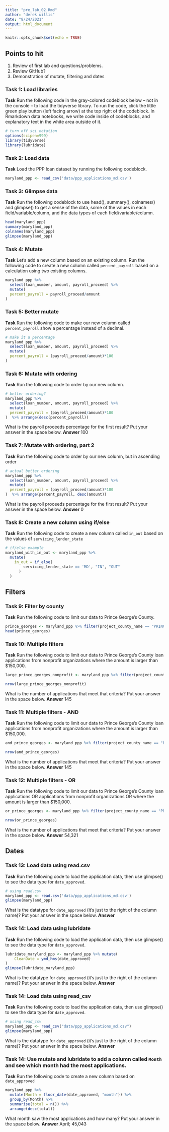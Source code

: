 ```yaml
---
title: "pre_lab_02.Rmd"
author: "derek willis"
date: "8/24/2021"
output: html_document
---
```


```r
knitr::opts_chunk$set(echo = TRUE)
```

## Points to hit
1. Review of first lab and questions/problems.
2. Review GitHub?
3. Demonstration of mutate, filtering and dates

### Task 1: Load libraries
**Task** Run the following code in the gray-colored codeblock below -- not in the console -- to load the tidyverse library. To run the code, click the little green play button (left facing arrow) at the top right of the codeblock. In Rmarkdown data notebooks, we write code inside of codeblocks, and explanatory text in the white area outside of it.

```r
# turn off sci notation
options(scipen=999)
library(tidyverse)
library(lubridate)
```

### Task 2: Load data
**Task** Load the PPP loan dataset by running the following codeblock.

```r
maryland_ppp <- read_csv('data/ppp_applications_md.csv')
```

### Task 3: Glimpse data
**Task** Run the following codeblock to use head(), summary(), colnames() and glimpse() to get a sense of the data, some of the values in each field/variable/column, and the data types of each field/variable/column.

```r
head(maryland_ppp)
summary(maryland_ppp)
colnames(maryland_ppp)
glimpse(maryland_ppp)
```

### Task 4: Mutate
**Task** Let's add a new column based on an existing column. Run the following code to create a new column called `percent_payroll` based on a calculation using two existing columns.

```r
maryland_ppp %>%
  select(loan_number, amount, payroll_proceed) %>%
  mutate(
  percent_payroll = payroll_proceed/amount
)
```

### Task 5: Better mutate
**Task** Run the following code to make our new column called `percent_payroll` show a percentage instead of a decimal.

```r
# make it a percentage
maryland_ppp %>%
  select(loan_number, amount, payroll_proceed) %>%
  mutate(
  percent_payroll = (payroll_proceed/amount)*100
)
```

### Task 6: Mutate with ordering
**Task** Run the following code to order by our new column.

```r
# better ordering?
maryland_ppp %>%
  select(loan_number, amount, payroll_proceed) %>%
  mutate(
  percent_payroll = (payroll_proceed/amount)*100
)  %>% arrange(desc(percent_payroll))
```
What is the payroll proceeds percentage for the first result? Put your answer in the space below.
**Answer** 100


### Task 7: Mutate with ordering, part 2
**Task** Run the following code to order by our new column, but in ascending order

```r
# actual better ordering
maryland_ppp %>%
  select(loan_number, amount, payroll_proceed) %>%
  mutate(
  percent_payroll = (payroll_proceed/amount)*100
)  %>% arrange(percent_payroll, desc(amount))
```
What is the payroll proceeds percentage for the first result? Put your answer in the space below.
**Answer** 0


### Task 8: Create a new column using if/else
**Task** Run the following code to create a new column called `in_out` based on the values of `servicing_lender_state`

```r
# if/else example
maryland_with_in_out <- maryland_ppp %>%
  mutate(
    in_out = if_else(
        servicing_lender_state == 'MD', "IN", "OUT"
      )
  )
```

## Filters


### Task 9: Filter by county
**Task** Run the following code to limit our data to Prince George's County.

```r
prince_georges <- maryland_ppp %>% filter(project_county_name == "PRINCE GEORGES")
head(prince_georges)
```


### Task 10: Multiple filters
**Task** Run the following code to limit our data to Prince George's County loan applications from nonprofit organizations where the amount is larger than $150,000.

```r
large_prince_georges_nonprofit <- maryland_ppp %>% filter(project_county_name == "PRINCE GEORGES") %>% filter(business_type == "Non-Profit Organization") %>% filter(amount > 150000)

nrow(large_prince_georges_nonprofit)
```
What is the number of applications that meet that criteria? Put your answer in the space below.
**Answer** 145


### Task 11: Multiple filters - AND
**Task** Run the following code to limit our data to Prince George's County loan applications from nonprofit organizations where the amount is larger than $150,000.

```r
and_prince_georges <- maryland_ppp %>% filter(project_county_name == "PRINCE GEORGES" & business_type == "Non-Profit Organization" & amount > 150000)

nrow(and_prince_georges)
```
What is the number of applications that meet that criteria? Put your answer in the space below.
**Answer** 145

### Task 12: Multiple filters - OR
**Task** Run the following code to limit our data to Prince George's County loan applications OR applications from nonprofit organizations OR where the amount is larger than $150,000.

```r
or_prince_georges <- maryland_ppp %>% filter(project_county_name == "PRINCE GEORGES" | business_type == "Non-Profit Organization" | amount > 150000)

nrow(or_prince_georges)
```
What is the number of applications that meet that criteria? Put your answer in the space below.
**Answer** 54,321


## Dates


### Task 13: Load data using read.csv
**Task** Run the following code to load the application data, then use glimpse() to see the data type for `date_approved`.

```r
# using read.csv
maryland_ppp <- read.csv('data/ppp_applications_md.csv')
glimpse(maryland_ppp)
```
What is the datatype for `date_approved` (it's just to the right of the column name)? Put your answer in the space below.
**Answer** <chr>

### Task 14: Load data using lubridate
**Task** Run the following code to load the application data, then use glimpse() to see the data type for `date_approved`.

```r
lubridate_maryland_ppp <- maryland_ppp %>% mutate(
    CleanDate = ymd_hms(date_approved)
)
glimpse(lubridate_maryland_ppp)
```
What is the datatype for `date_approved` (it's just to the right of the column name)? Put your answer in the space below.
**Answer** <chr>


### Task 14: Load data using read_csv
**Task** Run the following code to load the application data, then use glimpse() to see the data type for `date_approved`.
```r
# using read_csv
maryland_ppp <- read_csv("data/ppp_applications_md.csv")
glimpse(maryland_ppp)
```
What is the datatype for `date_approved` (it's just to the right of the column name)? Put your answer in the space below.
**Answer** <dttm>

### Task 14: Use mutate and lubridate to add a column called `Month` and see which month had the most applications.
**Task** Run the following code to create a new column based on `date_approved`

```r
maryland_ppp %>%
  mutate(Month = floor_date(date_approved, "month")) %>%
  group_by(Month) %>%
  summarise(total = n()) %>%
  arrange(desc(total))
```
What month saw the most applications and how many? Put your answer in the space below.
**Answer** April; 45,043
